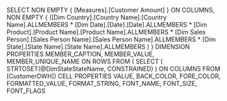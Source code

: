 SELECT NON EMPTY { [Measures].[Customer Amount] } ON COLUMNS, NON EMPTY { ([Dim Country].[Country Name].[Country Name].ALLMEMBERS * [Dim Date].[Date].[Date].ALLMEMBERS * [Dim Product].[Product Name].[Product Name].ALLMEMBERS * [Dim Sales Person].[Sales Person Name].[Sales Person Name].ALLMEMBERS * [Dim State].[State Name].[State Name].ALLMEMBERS ) } DIMENSION PROPERTIES MEMBER_CAPTION, MEMBER_VALUE, MEMBER_UNIQUE_NAME ON ROWS FROM ( SELECT ( STRTOSET(@DimStateStateName, CONSTRAINED) ) ON COLUMNS FROM [CustomerDWH]) CELL PROPERTIES VALUE, BACK_COLOR, FORE_COLOR, FORMATTED_VALUE, FORMAT_STRING, FONT_NAME, FONT_SIZE, FONT_FLAGS
